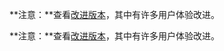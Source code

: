 
**注意：**查看[改进版本](/questions/user-interface/todo-list/react/solution/improved)，其中有许多用户体验改进。

<Solution />

**注意：**查看[改进版本](/questions/user-interface/todo-list/react/solution/improved)，其中有许多用户体验改进。

<A11y />

<TestCases />
